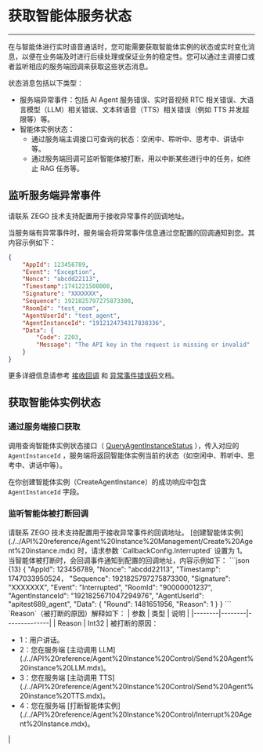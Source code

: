 # 获取智能体服务状态

---

在与智能体进行实时语音通话时，您可能需要获取智能体实例的状态或实时变化消息，以便在业务端及时进行后续处理或保证业务的稳定性。您可以通过主调接口或者监听相应的服务端回调来获取这些状态消息。

状态消息包括以下类型：
- 服务端异常事件：包括 AI Agent 服务错误、实时音视频 RTC 相关错误、大语言模型（LLM）相关错误、文本转语音（TTS）相关错误（例如 TTS 并发超限等）等。
- 智能体实例状态：
    - 通过服务端主调接口可查询的状态：空闲中、聆听中、思考中、讲话中等。
    - 通过服务端回调可监听智能体被打断，用以中断某些进行中的任务，如终止 RAG 任务等。

## 监听服务端异常事件

请联系 ZEGO 技术支持配置用于接收异常事件的回调地址。

当服务端有异常事件时，服务端会将异常事件信息通过您配置的回调通知到您。其内容示例如下：

```json
{
    "AppId": 123456789,
    "Event": "Exception",
    "Nonce": "abcdd22113",
    "Timestamp":1741221508000,
    "Signature": "XXXXXXX",
    "Sequence": 1921825797275873300,
    "RoomId": "test_room",
    "AgentUserId": "test_agent",
    "AgentInstanceId": "1912124734317838336",
    "Data": {
        "Code": 2203,
        "Message": "The API key in the request is missing or invalid"
    }
}
```
更多详细信息请参考 [接收回调](./../Callbacks/Receiving%20Callback.mdx) 和 [异常事件错误码](./../Callbacks/Exception%20codes.mdx)文档。

## 获取智能体实例状态

### 通过服务端接口获取

调用查询智能体实例状态接口（ [QueryAgentInstanceStatus](./../API%20reference/Agent%20Instance%20Control/Query%20Agent%20instance%20status.mdx) ），传入对应的 `AgentInstanceId` ，服务端将返回智能体实例当前的状态（如空闲中、聆听中、思考中、讲话中等）。

<Note title="说明">在你创建智能体实例（CreateAgentInstance）的成功响应中包含 `AgentInstanceId` 字段。</Note>

### 监听智能体被打断回调

<Steps>
<Step title="配置回调地址">
请联系 ZEGO 技术支持配置用于接收异常事件的回调地址。
</Step>
<Step title="启用回调接收">
[创建智能体实例](./../API%20reference/Agent%20Instance%20Management/Create%20Agent%20instance.mdx) 时，请求参数 `CallbackConfig.Interrupted` 设置为 1。
</Step>
<Step title="接收回调">
当智能体被打断时，会回调事件通知到配置的回调地址，内容示例如下：
```json {13}
{
    "AppId": 123456789,
    "Nonce": "abcdd22113",
    "Timestamp": 1747033950524，
    "Sequence": 1921825797275873300,
    "Signature": "XXXXXXX",
    "Event": "Interrupted",
    "RoomId": "90000001237",
    "AgentInstanceId": "1921825671047294976",
    "AgentUserId": "apitest689_agent",
    "Data": {
        "Round": 1481651956,
        "Reason": 1
    }
}
```
`Reason`（被打断的原因）解释如下：
| 参数   | 类型   | 说明         |
|--------|--------|--------------|
| Reason | Int32  | 被打断的原因：<ul><li>1：用户讲话。</li><li>2：您在服务端 [主动调用 LLM](./../API%20reference/Agent%20Instance%20Control/Send%20Agent%20instance%20LLM.mdx)。</li><li>3：您在服务端 [主动调用 TTS](./../API%20reference/Agent%20Instance%20Control/Send%20Agent%20instance%20TTS.mdx)。</li><li>4：您在服务端 [打断智能体实例](./../API%20reference/Agent%20Instance%20Control/Interrupt%20Agent%20Instance.mdx)。</li></ul> |
</Step>
</Steps>